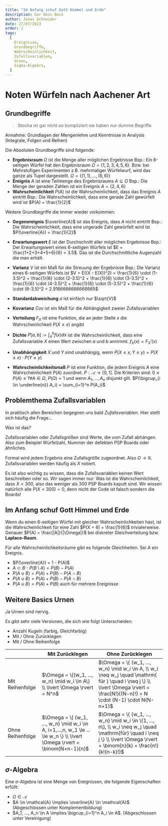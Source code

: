 ```yaml
---
title: "Im Anfang schuf Gott Himmel und Erde"
description: Gar Kein Bock
author: Jonas Schneider
date: 27/07/2023
order: 1
tags:
  [
    Ereignisse,
    Grundbegriffe,
    Wahrscheinlichkeit,
    Zufallsvariablen,
    Urnen,
    Sigma-Algebra,
  ]
---
```


# Noten Würfeln nach Aachener Art

## Grundbegriffe

> Stocha ist gar nicht so kompliziert sie haben nur dumme Begriffe.

Annahme: Grundlagen der Mengenlehre und Kenntnisse in Analysis (Integrale, Folgen und Reihen)

Die Absoluten Grundbegriffe sind folgende:

- **Ergebnisraum** $\Omega$ ist die Menge aller möglichen Ergebnisse
  Bsp.: Ein 6-seitigen Würfel hat den Ergebnisraum $\Omega = \{1,2,3,4,5,6\}$. Bzw. bei Mehrstufigen Experimenten z.B. mehrmaliger Würfelwurf, wird das ganze als Tupel dargestellt. $\Omega = \{ (1,1),..., (6,6)\}$
- **Ereignis** $A$ ist eine Teilmenge des Ergebnisraums $A \subseteq \Omega$
  Bsp.: Die Menge der geraden Zahlen ist ein Ereignis $A = \{2,4,6\}$
- **Wahrscheinlichkeit** $P(A)$ ist die Wahrscheinlichkeit, dass das Ereignis $A$ eintritt
  Bsp.: Die Wahrscheinlichkeit, dass eine gerade Zahl gewürfelt wird ist $P(A) = \frac{1}{2}$

Weitere Grundbegriffe die immer wieder vorkommen:

- **Gegenereignis** $\overline{A}$ ist das Ereignis, dass $A$ nicht eintritt
  Bsp.: Die Wahrscheinlichkeit, dass eine ungerade Zahl gewürfelt wird ist $P(\overline{A}) = \frac{1}{2}$
- **Erwartungswert** $E$ ist der Durchschnitt aller möglichen Ergebnisse
  Bsp.: Der Erwartungswert eines 6-seitigen Würfels ist $E = \frac{1+2+3+4+5+6}{6} = 3.5$. Das ist die Durchschnittliche Augenzahl die man erhält.
- **Varianz** $V$ ist ein Maß für die Streuung der Ergebnisse
  Bsp.: Die Varianz eines 6-seitigen Würfels ist $V = E((X - E(X))^2) = \frac{1}{6} \cdot (1-3.5)^2 + \frac{1}{6} \cdot (2-3.5)^2 + \frac{1}{6} \cdot (3-3.5)^2 + \frac{1}{6} \cdot (4-3.5)^2 + \frac{1}{6} \cdot (5-3.5)^2 + \frac{1}{6} \cdot (6-3.5)^2 = 2.9166666666666665$

- **Standardabweichung** $\sigma$ ist einfach nur $\sqrt{V}$
- **Kovarianz** $Cov$ ist ein Maß für die Abhängigkeit zweier Zufallsvariablen
- **Verteilung** $F_X$ ist eine Funktion, die an jeder Stelle $x$ die Wahrscheinlichkeit $P(X \leq x)$ angibt
- **Dichte** $P[a,b] := \int_a^b f(x) dx$ ist die Wahrscheinlichkeit, dass eine Zufallsvariable $X$ einen Wert zwischen $a$ und $b$ annimmt. $f_X(x) = F_X'(x)$
- **Unabhängigkeit** $X$ und $Y$ sind unabhängig, wenn $P(X \leq x, Y \leq y) = P(X \leq x) \cdot P(Y \leq y)$
- **Wahrscheinlichkeitsmaß** $P$ ist eine Funktion, die jedem Ereignis $A$ eine Wahrscheinlichkeit $P(A)$ zuordnet. $P: \mathcal{A} \to [0,1]$. Die Kriterien sind: $0 \le P(A) \le 1 \forall A \in \Omega$, $P(\Omega)= 1$ und wenn $A_1, ..., A_n$ disjunkt gilt. $P(\bigcup_{i \in \underline{n}} A_i) = \sum_{i=1}^n P(A_i)$

## Problemthema Zufallsvariablen

In praktisch allen Bereichen begegnen uns bald _Zufallsvariablen_. Hier stellt sich häufig die Frage...

Was ist das?

Zufallsvariablen oder Zufallsgrößen sind Werte, die vom Zufall abhängen.
Also zum Beispiel Würfelzahl, Nummer der defekten PSP Boards oder ähnliches.

Formal wird jedem Ergebnis eine Zufallsgröße zugeordnet. Also $\Omega \to \mathbb{R}$. Zufallsvariablen werden häufig als $X$ notiert.

Es ist also wichtig zu wissen, dass die Zufallsvariablen keinen Wert beschreiben oder so. Wir sagen immer nur: Was ist die Wahrscheinlichkeit, dass $X < 300$, also das weniger als $300$ PSP Boards kaputt sind. Wir wissen natürlich alle $P(X < 300) = 0$, denn nicht der Code ist falsch sondern die Boards!

## Im Anfang schuf Gott Himmel und Erde

Wenn du einen $6$-seitigen Würfel mit gleicher Wahrscheinlichkeiten hast, ist die Wahrscheinlichkeit für eine Zahl $P(X = 6) = \frac{1}{6}$ trivialerweise. Genauer $P(A) = \frac{|A|}{|\Omega|}$ bei diskreter Gleichverteilung bzw. **Laplace-Raum**.

Für alle Wahrscheinlichkeitsräume gibt es folgende Gleichheiten. Sei $A$ ein Ereignis.

- $P(\overline{A}) = 1 - P(A)$
- $A \subset B: P(B \setminus A) = P(B) - P(A)$
- $P(A \cup B) = P(A) + P(B) - P(A \cap B)$
- $P(A \cup B) = P(A) + P(B) - P(A \cap B)$
- $P(A \cup B) = P(A) + P(B)$ auch für mehrere Ereignisse

## Weitere Basics Urnen

Ja Urnen sind nervig.

Es gibt sehr viele Versionen, die sich wie folgt Unterscheiden:

- Anzahl Kugeln (farbig, Gleichfarbig)
- Mit / Ohne Zurücklegen
- Mit / Ohne Reihenfolge

|                  | Mit Zurücklegen                                                                                                              | Ohne Zurücklegen                                                                                                                                                                   |
| ---------------- | ---------------------------------------------------------------------------------------------------------------------------- | ---------------------------------------------------------------------------------------------------------------------------------------------------------------------------------- |
| Mit Reihenfolge  | $\Omega = \{(w_1, ..., w_n) \mid w_i \in A\} \\ \lvert \Omega \rvert = N^n$                                                  | $\Omega =  \{ (w_1, ..., w_n) \mid w_i \in A, \\ w_i \neq w_j \quad \mathrm{ für } \quad  i \neq j \}  \\ \lvert \Omega \rvert = \frac{N!}{(N-n)!} = N \cdot (N-1) \cdot N(N-n+1)$ |
| Ohne Reihenfolge | $\Omega =  \{ (w_1, ..., w_n) \mid w_i \in A, i=1,...,n, w_1 \le ... \le w_n \}  \\ \lvert \Omega \rvert = \binom{N+n-1}{n}$ | $\Omega =  \{ {w_1, ..., w_n} \mid w_i \in \{1, ..., n\}, \\ w_i \neq w_j \quad \mathrm{für} \quad i \neq j \}  \\ \lvert \Omega \rvert = \binom{n}{k} = \frac{n!}{k!(n-k)!}$                        |

## $\sigma$-Algebra

Eine $\sigma$-Algebra ist eine Menge von Ereignissen, die folgende Eigenschaften erfüllt:

- $\Omega \in \mathcal{A}$
- $A \in \mathcal{A} \implies \overline{A} \in \mathcal{A}$ (Abgeschlossen unter Komplementbildung)
- $A_1, ..., A_n \in A \implies \bigcup_{i=1}^n A_i \in A$. (Abgeschlossen unter Vereinigung)
